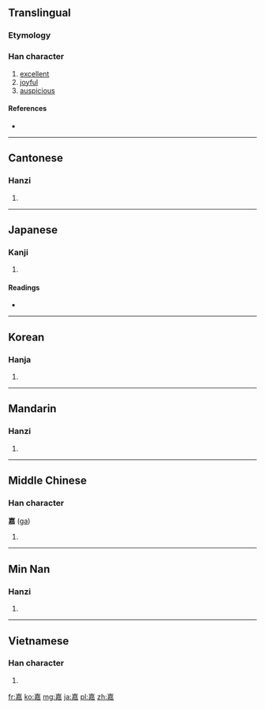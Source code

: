 ==Translingual==

===Etymology===
{{Han compound|壴|加|c1=s|c2=p|ls=psc}}

===Han character===
{{Han char|rn=30|rad=口|as=11|sn=14|four=4046<sub>1</sub>|canj=土口廿口 (GRTR), X土口廿口 (XGRTR)}}

# [[excellent]]
# [[joyful]]
# [[auspicious]]

====References====
* {{Han ref|kx=0205.070|dkj=04176|dj=0427.250|hdz=10672.110|uh=5609|ud=22025|bh=B9C5|bd=47557}}

----

==Cantonese==

===Hanzi===
{{yue-hanzi|jyut=|y=ga1}}

# {{defn|lang=yue|sort=口11}}

----

==Japanese==

===Kanji===
{{ja-kanji|grade=|rs=口11}}

# {{defn|lang=ja|sort=口11}}

====Readings====
* {{ja-readings|on=[[か]] (ka)|kun=[[よみする]] (yomisuru), [[よい]] (yoi)}}

----

==Korean==

===Hanja===
{{ko-hanja|hangeul=가|rv=ga|mr=ka}}

# {{defn|lang=ko|sort=口11}}

----

==Mandarin==

===Hanzi===
{{cmn-hanzi|pin=[[jiā]] ([[jia1]])|wg=chia<sup>1</sup>}}

# {{defn|lang=cmn|sort=口11}}

----

==Middle Chinese==

===Han character===
'''嘉''' ([[ga]])

# {{defn|Middle Chinese|sort=口11}}

----

==Min Nan==

===Hanzi===
{{nan-hanzi|poj=ka, ke}}

# {{defn|lang=nan}}

----

==Vietnamese==

===Han character===
{{vi-hantu|[[gia]]|rs=口11}}

# {{defn|lang=vi|sort=口11}}

[[fr:嘉]]
[[ko:嘉]]
[[mg:嘉]]
[[ja:嘉]]
[[pl:嘉]]
[[zh:嘉]]
